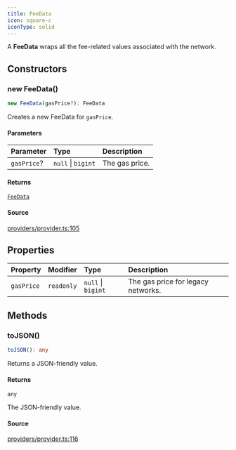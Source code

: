 ```yaml
---
title: FeeData
icon: square-c
iconType: solid
---
```


A **FeeData** wraps all the fee-related values associated with the network.

## Constructors

### new FeeData()

```ts
new FeeData(gasPrice?): FeeData
```

Creates a new FeeData for `gasPrice`.

#### Parameters

| Parameter | Type | Description |
| :------ | :------ | :------ |
| `gasPrice`? | `null` \| `bigint` | The gas price. |

#### Returns

[`FeeData`](/sdk/content/classes/FeeData)

#### Source

[providers/provider.ts:105](https://github.com/dominant-strategies/quais.js/blob/6a6128e5997518521d7c754be869bb860fbe0d6e/src/providers/provider.ts#L105)

## Properties

| Property | Modifier | Type | Description |
| :------ | :------ | :------ | :------ |
| `gasPrice` | `readonly` | `null` \| `bigint` | The gas price for legacy networks. |

## Methods

### toJSON()

```ts
toJSON(): any
```

Returns a JSON-friendly value.

#### Returns

`any`

The JSON-friendly value.

#### Source

[providers/provider.ts:116](https://github.com/dominant-strategies/quais.js/blob/6a6128e5997518521d7c754be869bb860fbe0d6e/src/providers/provider.ts#L116)
